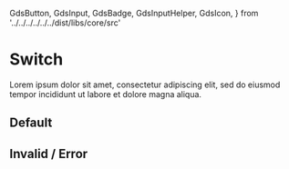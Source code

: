   GdsButton,
  GdsInput,
  GdsBadge,
  GdsInputHelper,
  GdsIcon,
} from '../../../../../../dist/libs/core/src'

<Meta title="Components/Input/Switch" />

# Switch

Lorem ipsum dolor sit amet, consectetur adipiscing elit, sed do eiusmod tempor incididunt ut labore et dolore magna aliqua.

## Default

<gds-switch></gds-switch>

<gds-switch checked></gds-switch>

<gds-switch indeterminate></gds-switch>

<gds-switch disabled></gds-switch>

<gds-switch checked disabled></gds-switch>

## Invalid / Error

<gds-switch required></gds-switch>

<gds-switch checked required></gds-switch>

<gds-switch indeterminate required></gds-switch>

<gds-switch disabled required></gds-switch>

<gds-switch checked disabled required></gds-switch>
